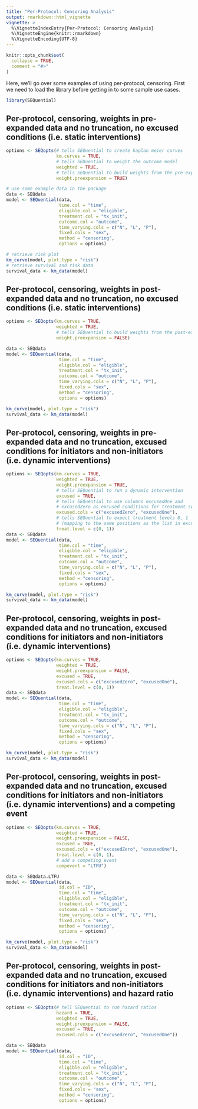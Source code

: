```yaml
---
title: "Per-Protocol: Censoring Analysis"
output: rmarkdown::html_vignette
vignette: >
  %\VignetteIndexEntry{Per-Protocol: Censoring Analysis}
  %\VignetteEngine{knitr::rmarkdown}
  %\VignetteEncoding{UTF-8}
---
```


```r
knitr::opts_chunk$set(
  collapse = TRUE,
  comment = "#>"
)
```

Here, we'll go over some examples of using per-protocol, censoring. First we need to load the library before getting in to some sample use cases.

```r
library(SEQuential)
```

## Per-protocol, censoring, weights in pre-expanded data and no truncation, no excused conditions (i.e. static interventions)

```r
options <- SEQopts(# tells SEQuential to create kaplan meier curves
                   km.curves = TRUE,
                   # tells SEQuential to weight the outcome model
                   weighted = TRUE, 
                   # tells SEQuential to build weights from the pre-expanded data
                   weight.preexpansion = TRUE)

# use some example data in the package
data <- SEQdata                                
model <- SEQuential(data, 
                    time.col = "time",
                    eligible.col = "eligible",
                    treatment.col = "tx_init",
                    outcome.col = "outcome",
                    time_varying.cols = c("N", "L", "P"),
                    fixed.cols = "sex",
                    method = "censoring",
                    options = options)

# retrieve risk plot
km_curve(model, plot.type = "risk")
# retrieve survival and risk data
survival_data <- km_data(model)
```

## Per-protocol, censoring, weights in post-expanded data and no truncation, no excused conditions (i.e. static interventions)

```r
options <- SEQopts(km.curves = TRUE,
                   weighted = TRUE, 
                   # tells SEQuential to build weights from the post-expanded data
                   weight.preexpansion = FALSE)

data <- SEQdata                                 
model <- SEQuential(data, 
                    time.col = "time",
                    eligible.col = "eligible",
                    treatment.col = "tx_init",
                    outcome.col = "outcome",
                    time_varying.cols = c("N", "L", "P"),
                    fixed.cols = "sex",
                    method = "censoring",
                    options = options)

km_curve(model, plot.type = "risk")
survival_data <- km_data(model)
```

## Per-protocol, censoring, weights in pre-expanded data and no truncation, excused conditions for initiators and non-initiators (i.e. dynamic interventions)

```r
options <- SEQopts(km.curves = TRUE,
                   weighted = TRUE,
                   weight.preexpansion = TRUE,
                   # tells SEQuential to run a dynamic intervention
                   excused = TRUE,                               
                   # tells SEQuential to use columns excusedOne and 
                   # excusedZero as excused conditions for treatment switches
                   excused.cols = c("excusedZero", "excusedOne"), 
                   # tells SEQuential to expect treatment levels 0, 1
                   # (mapping to the same positions as the list in excused.cols)
                   treat.level = c(0, 1))
data <- SEQdata                                
model <- SEQuential(data, 
                    time.col = "time",
                    eligible.col = "eligible",
                    treatment.col = "tx_init",
                    outcome.col = "outcome",
                    time_varying.cols = c("N", "L", "P"),
                    fixed.cols = "sex",
                    method = "censoring",
                    options = options)

km_curve(model, plot.type = "risk")
survival_data <- km_data(model)
```

## Per-protocol, censoring, weights in post-expanded data and no truncation, excused conditions for initiators and non-initiators (i.e. dynamic interventions)

```r
options <- SEQopts(km.curves = TRUE,
                   weighted = TRUE,
                   weight.preexpansion = FALSE,
                   excused = TRUE,                               
                   excused.cols = c("excusedZero", "excusedOne"), 
                   treat.level = c(0, 1))
data <- SEQdata                                
model <- SEQuential(data, 
                    time.col = "time",
                    eligible.col = "eligible",
                    treatment.col = "tx_init",
                    outcome.col = "outcome",
                    time_varying.cols = c("N", "L", "P"),
                    fixed.cols = "sex",
                    method = "censoring",
                    options = options)

km_curve(model, plot.type = "risk")
survival_data <- km_data(model)
```

## Per-protocol, censoring, weights in post-expanded data and no truncation, excused conditions for initiators and non-initiators (i.e. dynamic interventions) and a competing event

```r
options <- SEQopts(km.curves = TRUE,
                   weighted = TRUE,
                   weight.preexpansion = FALSE,
                   excused = TRUE,                               
                   excused.cols = c("excusedZero", "excusedOne"), 
                   treat.level = c(0, 1),
                   # add a competing event
                   compevent = "LTFU")

data <- SEQdata.LTFU                                
model <- SEQuential(data, 
                    id.col = "ID",
                    time.col = "time",
                    eligible.col = "eligible",
                    treatment.col = "tx_init",
                    outcome.col = "outcome",
                    time_varying.cols = c("N", "L", "P"),
                    fixed.cols = "sex",
                    method = "censoring",
                    options = options)

km_curve(model, plot.type = "risk")
survival_data <- km_data(model)
```

## Per-protocol, censoring, weights in post-expanded data and no truncation, excused conditions for initiators and non-initiators (i.e. dynamic interventions) and hazard ratio

```r
options <- SEQopts(# tell SEQuential to run hazard ratios
                   hazard = TRUE,
                   weighted = TRUE,
                   weight.preexpansion = FALSE,
                   excused = TRUE,                               
                   excused.cols = c("excusedZero", "excusedOne"))

data <- SEQdata                              
model <- SEQuential(data,
                    id.col = "ID",
                    time.col = "time",
                    eligible.col = "eligible",
                    treatment.col = "tx_init",
                    outcome.col = "outcome",
                    time_varying.cols = c("N", "L", "P"),
                    fixed.cols = "sex",
                    method = "censoring",
                    options = options)

```
